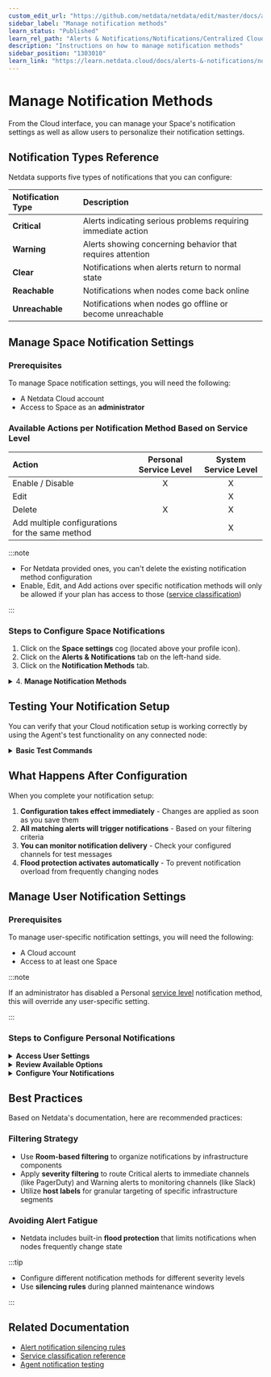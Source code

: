 ```yaml
---
custom_edit_url: "https://github.com/netdata/netdata/edit/master/docs/alerts-and-notifications/notifications/centralized-cloud-notifications/manage-notification-methods.md"
sidebar_label: "Manage notification methods"
learn_status: "Published"
learn_rel_path: "Alerts & Notifications/Notifications/Centralized Cloud Notifications"
description: "Instructions on how to manage notification methods"
sidebar_position: "1303010"
learn_link: "https://learn.netdata.cloud/docs/alerts-&-notifications/notifications/centralized-cloud-notifications/manage-notification-methods"
---
```


# Manage Notification Methods

From the Cloud interface, you can manage your Space's notification settings as well as allow users to personalize their notification settings.

## Notification Types Reference

Netdata supports five types of notifications that you can configure:

| **Notification Type** | **Description**                                               |
|:----------------------|:--------------------------------------------------------------|
| **Critical**          | Alerts indicating serious problems requiring immediate action |
| **Warning**           | Alerts showing concerning behavior that requires attention    |
| **Clear**             | Notifications when alerts return to normal state              |
| **Reachable**         | Notifications when nodes come back online                     |
| **Unreachable**       | Notifications when nodes go offline or become unreachable     |

## Manage Space Notification Settings

### Prerequisites

To manage Space notification settings, you will need the following:

- A Netdata Cloud account
- Access to Space as an **administrator**

### Available Actions per Notification Method Based on Service Level

| **Action**                                      | **Personal Service Level** | **System Service Level** |
|:------------------------------------------------|:--------------------------:|:------------------------:|
| Enable / Disable                                |             X              |            X             |
| Edit                                            |                            |            X             |
| Delete                                          |             X              |            X             |
| Add multiple configurations for the same method |                            |            X             |

:::note

- For Netdata provided ones, you can't delete the existing notification method configuration
- Enable, Edit, and Add actions over specific notification methods will only be allowed if your plan has access to those ([service classification](/docs/alerts-&-notifications/notifications/centralized-cloud-notifications/centralized-cloud-notifications-reference#service-classification))

:::

### Steps to Configure Space Notifications

1. Click on the **Space settings** cog (located above your profile icon).
2. Click on the **Alerts & Notifications** tab on the left-hand side.
3. Click on the **Notification Methods** tab.

<details>
<summary>4. <strong>Manage Notification Methods</strong></summary><br/>

You will be presented with a table of the configured notification methods for the Space. You will be able to:

- **Add a new** notification method configuration:
    - Choose the service from the list of available ones. The available options will depend on your subscription plan.

  :::tip

    - You can optionally provide a name for the configuration so you can refer to it.
    - You can define the filtering criteria, regarding which Rooms the method will apply, and what notifications you want to receive (Critical, Warning, Clear, Reachable and Unreachable).

  :::

    - Depending on the service, different inputs will be present.

  :::note

  Please note that there are mandatory and optional inputs.

  :::

  :::tip

    - If you have doubts on how to configure the service, you can find a link at the top of the modal that takes you to the specific documentation page to help you.

  :::

- **Edit an existing** notification method configuration. Personal level ones can't be edited here, see [Manage User Notification Settings](#manage-user-notification-settings). You will be able to change:
    - The name provided for it
    - Filtering criteria
    - Service-specific inputs

- **Enable/Disable** a given notification method configuration:
    - Use the toggle to enable or disable the notification method configuration

- **Delete an existing** notification method configuration. Netdata provided ones can't be deleted, e.g., Email:
    - Use the trash icon to delete your configuration

</details>

## Testing Your Notification Setup

You can verify that your Cloud notification setup is working correctly by using the Agent's test functionality on any connected node:

<details>
<summary><strong>Basic Test Commands</strong></summary><br/>

```bash
# Switch to the Netdata user
sudo su -s /bin/bash netdata

# Enable debugging
export NETDATA_ALARM_NOTIFY_DEBUG=1

# Test default role (sysadmin)
./plugins.d/alarm-notify.sh test

# Test specific role
./plugins.d/alarm-notify.sh test "webmaster"
```

</details>

## What Happens After Configuration

When you complete your notification setup:

1. **Configuration takes effect immediately** - Changes are applied as soon as you save them
2. **All matching alerts will trigger notifications** - Based on your filtering criteria
3. **You can monitor notification delivery** - Check your configured channels for test messages
4. **Flood protection activates automatically** - To prevent notification overload from frequently changing nodes

## Manage User Notification Settings

### Prerequisites

To manage user-specific notification settings, you will need the following:

- A Cloud account
- Access to at least one Space

:::note

If an administrator has disabled a Personal [service level](/docs/alerts-&-notifications/notifications/centralized-cloud-notifications/centralized-cloud-notifications-reference#service-level) notification method, this will override any user-specific setting.

:::

### Steps to Configure Personal Notifications

<details>
<summary><strong>Access User Settings</strong></summary><br/>

Click on your profile picture and navigate to **Settings** → **Notifications**
</details>

<details>
<summary><strong>Review Available Options</strong></summary><br/>

You are presented with:

- The Personal [service level](/docs/alerts-&-notifications/notifications/centralized-cloud-notifications/centralized-cloud-notifications-reference#service-level) notification methods you can manage
- The list of Spaces and Rooms you have access to

</details>

<details>
<summary><strong>Configure Your Notifications</strong></summary><br/>

On this modal you will be able to:

- **Enable/Disable** the notification method on a personal scope, this applies across all Spaces and Rooms
- **Define what notifications you want to receive** per Space/Room: Critical, Warning, Clear, Reachable and Unreachable
- **Join a Room and activate notifications**:
    - From the **All Rooms** tab, click on the Join button for the Room(s) you want

</details>

## Best Practices

Based on Netdata's documentation, here are recommended practices:

### Filtering Strategy

- Use **Room-based filtering** to organize notifications by infrastructure components
- Apply **severity filtering** to route Critical alerts to immediate channels (like PagerDuty) and Warning alerts to monitoring channels (like Slack)
- Utilize **host labels** for granular targeting of specific infrastructure segments

### Avoiding Alert Fatigue

- Netdata includes built-in **flood protection** that limits notifications when nodes frequently change state

:::tip

- Configure different notification methods for different severity levels
- Use **silencing rules** during planned maintenance windows

:::

## Related Documentation

- [Alert notification silencing rules](/docs/alerts-&-notifications/notifications/centralized-cloud-notifications/manage-alert-notification-silencing-rules)
- [Service classification reference](/docs/alerts-&-notifications/notifications/centralized-cloud-notifications/centralized-cloud-notifications-reference#service-classification)
- [Agent notification testing](/docs/alerts-&-notifications/notifications/agent-dispatched-notifications/agent-notifications-reference#testing-your-notification-setup)
